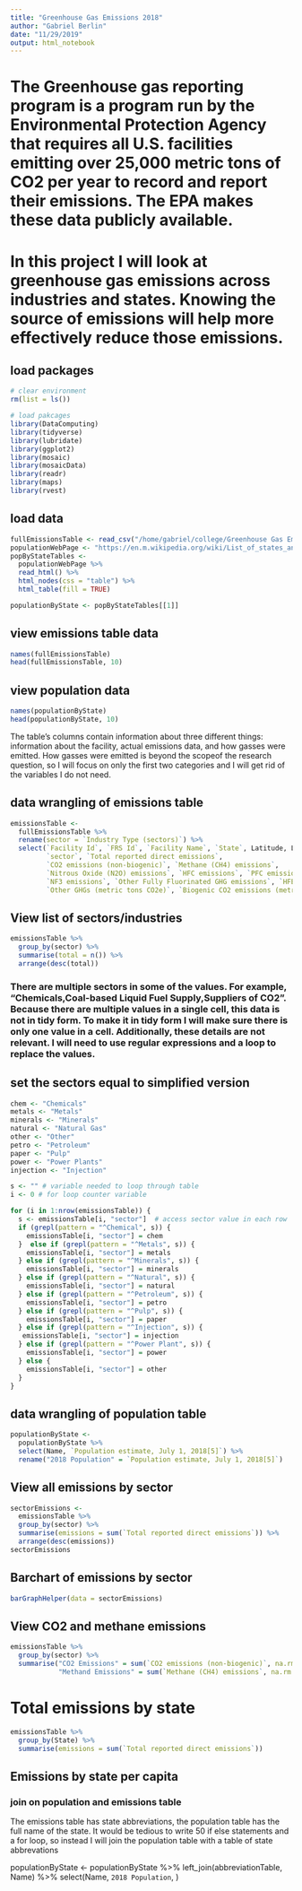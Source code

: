 ```yaml
---
title: "Greenhouse Gas Emissions 2018"
author: "Gabriel Berlin"
date: "11/29/2019"
output: html_notebook
---
```


# The Greenhouse gas reporting program is a program run by the Environmental Protection Agency that requires all U.S. facilities emitting over 25,000 metric tons of CO2 per year to record and report their emissions. The EPA makes these data publicly available. 
# In this project I will look at greenhouse gas emissions across industries and states. Knowing the source of emissions will help more effectively reduce those emissions. 

## load packages
```r
# clear environment
rm(list = ls()) 

# load pakcages
library(DataComputing)
library(tidyverse)
library(lubridate)
library(ggplot2)
library(mosaic)
library(mosaicData)
library(readr)
library(maps)
library(rvest)
```

## load data
```r
fullEmissionsTable <- read_csv("/home/gabriel/college/Greenhouse Gas Emissions 2018/direct_emitters.csv", skip = 3)
populationWebPage <- "https://en.m.wikipedia.org/wiki/List_of_states_and_territories_of_the_United_States_by_population"
popByStateTables <-
  populationWebPage %>%
  read_html() %>%
  html_nodes(css = "table") %>%
  html_table(fill = TRUE)

populationByState <- popByStateTables[[1]]
```

## view emissions table data
```r
names(fullEmissionsTable)
head(fullEmissionsTable, 10)
```

## view population data
```r
names(populationByState)
head(populationByState, 10)
```



The table's columns contain information about three different things: information about the facility, actual emissions data, and how gasses were emitted. How gasses were emitted is beyond the scopeof  the research question, so I will focus on only the first two categories and I will get rid of the variables I do not need. 

## data wrangling of emissions table
```r
emissionsTable <- 
  fullEmissionsTable %>%
  rename(sector = `Industry Type (sectors)`) %>%
  select(`Facility Id`, `FRS Id`, `Facility Name`, `State`, Latitude, Longitude, 
         `sector`, `Total reported direct emissions`, 
         `CO2 emissions (non-biogenic)`, `Methane (CH4) emissions`, 
         `Nitrous Oxide (N2O) emissions`, `HFC emissions`, `PFC emissions`, `SF6 emissions`,
         `NF3 emissions`, `Other Fully Fluorinated GHG emissions`, `HFE emissions`,
         `Other GHGs (metric tons CO2e)`, `Biogenic CO2 emissions (metric tons)`)
```

## View list of sectors/industries
```r
emissionsTable %>%
  group_by(sector) %>%
  summarise(total = n()) %>%
  arrange(desc(total))
```

### There are multiple sectors in some of the values. For example, "Chemicals,Coal-based Liquid Fuel Supply,Suppliers of CO2". Because there are multiple values in a single cell, this data is not in tidy form. To make it in tidy form I will make sure there is only one value in a cell. Additionally, these details are not relevant. I will need to use regular expressions and a loop to replace the values.

## set the sectors equal to simplified version
```r
chem <- "Chemicals"
metals <- "Metals"
minerals <- "Minerals"
natural <- "Natural Gas"
other <- "Other"
petro <- "Petroleum"
paper <- "Pulp"
power <- "Power Plants"
injection <- "Injection"

s <- "" # variable needed to loop through table
i <- 0 # for loop counter variable

for (i in 1:nrow(emissionsTable)) {
  s <- emissionsTable[i, "sector"]  # access sector value in each row
  if (grepl(pattern = "^Chemical", s)) {
    emissionsTable[i, "sector"] = chem
  }  else if (grepl(pattern = "^Metals", s)) {
    emissionsTable[i, "sector"] = metals
  } else if (grepl(pattern = "^Minerals", s)) {
    emissionsTable[i, "sector"] = minerals
  } else if (grepl(pattern = "^Natural", s)) {
    emissionsTable[i, "sector"] = natural
  } else if (grepl(pattern = "^Petroleum", s)) {
    emissionsTable[i, "sector"] = petro
  } else if (grepl(pattern = "^Pulp", s)) {
    emissionsTable[i, "sector"] = paper
  } else if (grepl(pattern = "^Injection", s)) {
   emissionsTable[i, "sector"] = injection
  } else if (grepl(pattern = "^Power Plant", s)) {
    emissionsTable[i, "sector"] = power
  } else {
    emissionsTable[i, "sector"] = other
  }
}
```

## data wrangling of population table
```r
populationByState <-
  populationByState %>%
  select(Name, `Population estimate, July 1, 2018[5]`) %>%
  rename("2018 Population" = `Population estimate, July 1, 2018[5]`)
```

## View all emissions by sector
```r
sectorEmissions <-
  emissionsTable %>%
  group_by(sector) %>%
  summarise(emissions = sum(`Total reported direct emissions`)) %>%
  arrange(desc(emissions))
sectorEmissions
```

## Barchart of emissions by sector
```r
barGraphHelper(data = sectorEmissions)
```

## View CO2 and methane emissions 
```r
emissionsTable %>%
  group_by(sector) %>%
  summarise("CO2 Emissions" = sum(`CO2 emissions (non-biogenic)`, na.rm = TRUE),
            "Methand Emissions" = sum(`Methane (CH4) emissions`, na.rm = TRUE))
```

# Total emissions by state
```r
emissionsTable %>%
  group_by(State) %>%
  summarise(emissions = sum(`Total reported direct emissions`))
```

## Emissions by state per capita
### join on population and emissions table
The emissions table has state abbreviations, the population table has the full name of the state. It would be tedious to write 50 if else statements and a for loop, so instead I will join the population table with a table of state abbrevations


populationByState <-
  populationByState %>%
  left_join(abbreviationTable, Name) %>%
  select(Name, `2018 Population`, )


